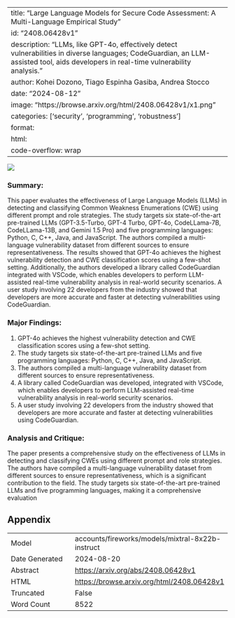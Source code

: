 
---
title: "Large Language Models for Secure Code Assessment: A Multi-Language Empirical Study"
id: "2408.06428v1"
description: "LLMs, like GPT-4o, effectively detect vulnerabilities in diverse languages; CodeGuardian, an LLM-assisted tool, aids developers in real-time vulnerability analysis."
author: Kohei Dozono, Tiago Espinha Gasiba, Andrea Stocco
date: "2024-08-12"
image: "https://browse.arxiv.org/html/2408.06428v1/x1.png"
categories: ['security', 'programming', 'robustness']
format:
  html:
    code-overflow: wrap
---

![](https://browse.arxiv.org/html/2408.06428v1/x1.png)

### Summary:

This paper evaluates the effectiveness of Large Language Models (LLMs) in detecting and classifying Common Weakness Enumerations (CWE) using different prompt and role strategies. The study targets six state-of-the-art pre-trained LLMs (GPT-3.5-Turbo, GPT-4 Turbo, GPT-4o, CodeLLama-7B, CodeLLama-13B, and Gemini 1.5 Pro) and five programming languages: Python, C, C++, Java, and JavaScript. The authors compiled a multi-language vulnerability dataset from different sources to ensure representativeness. The results showed that GPT-4o achieves the highest vulnerability detection and CWE classification scores using a few-shot setting. Additionally, the authors developed a library called CodeGuardian integrated with VSCode, which enables developers to perform LLM-assisted real-time vulnerability analysis in real-world security scenarios. A user study involving 22 developers from the industry showed that developers are more accurate and faster at detecting vulnerabilities using CodeGuardian.

### Major Findings:

1. GPT-4o achieves the highest vulnerability detection and CWE classification scores using a few-shot setting.
2. The study targets six state-of-the-art pre-trained LLMs and five programming languages: Python, C, C++, Java, and JavaScript.
3. The authors compiled a multi-language vulnerability dataset from different sources to ensure representativeness.
4. A library called CodeGuardian was developed, integrated with VSCode, which enables developers to perform LLM-assisted real-time vulnerability analysis in real-world security scenarios.
5. A user study involving 22 developers from the industry showed that developers are more accurate and faster at detecting vulnerabilities using CodeGuardian.

### Analysis and Critique:

The paper presents a comprehensive study on the effectiveness of LLMs in detecting and classifying CWEs using different prompt and role strategies. The authors have compiled a multi-language vulnerability dataset from different sources to ensure representativeness, which is a significant contribution to the field. The study targets six state-of-the-art pre-trained LLMs and five programming languages, making it a comprehensive evaluation

## Appendix

|          |          |
|----------|----------|
| Model     | accounts/fireworks/models/mixtral-8x22b-instruct       |
| Date Generated     | 2024-08-20       |
| Abstract | [https://arxiv.org/abs/2408.06428v1](https://arxiv.org/abs/2408.06428v1)        |
| HTML     | [https://browse.arxiv.org/html/2408.06428v1](https://browse.arxiv.org/html/2408.06428v1)       |
| Truncated       | False       |
| Word Count       | 8522       |